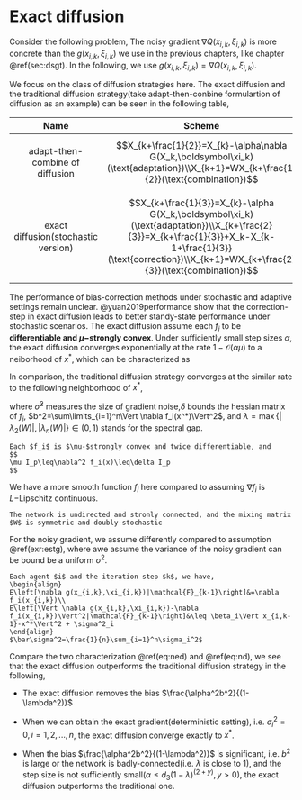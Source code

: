 # Exact diffusion{#sec:ediff}

Consider the following problem, 
\begin{equation}
x^*=\underset{x\in\mathbb{R}^p}{\arg\min}\sum_{i=1}^nf_i(x)\left(=E_{\xi_i}Q(x,\xi_i)\right)
(\#eq:eloss)
\end{equation}
The noisy gradient $\nabla Q(x_{i,k},\xi_{i,k})$ is more concrete than the $g(x_{i,k},\xi_{i,k})$ we use in the previous chapters, like chapter \@ref(sec:dsgt). In the following, we use $g(x_{i,k},\xi_{i,k})=\nabla Q(x_{i,k},\xi_{i,k})$.

We focus on the class of diffusion strategies here. The exact diffusion and the traditional diffusion strategy(take adapt-then-conbine formulartion of diffusion as an example) can be seen in the following table, 

|                Name                 |                            Scheme                            |
| :---------------------------------: | :----------------------------------------------------------: |
|   adapt-then-combine of diffusion   | $$X_{k+\frac{1}{2}}=X_{k}-\alpha\nabla G(X_k,\boldsymbol\xi_k)(\text{adaptation})\\X_{k+1}=WX_{k+\frac{1}{2}}(\text{combination})$$ |
| exact diffusion(stochastic version) | $$X_{k+\frac{1}{3}}=X_{k}-\alpha G(X_k,\boldsymbol\xi_k)(\text{adaptation})\\X_{k+\frac{2}{3}}=X_{k+\frac{1}{3}}+X_k-X_{k-1+\frac{1}{3}}(\text{correction})\\X_{k+1}=WX_{k+\frac{2}{3}}(\text{combination})$$ |


The performance of bias-correction methods under stochastic and adaptive settings remain unclear. @yuan2019performance show that the correction-step in exact diffusion leads to better standy-state performance under stochastic scenarios. The exact diffusion assume each $f_i$ to be **differentiable and $\mu-$strongly convex**. Under sufficiently small step sizes $\alpha$, the exact diffusion converges exponentially at the rate $1-\mathcal{O}(\alpha\mu)$ to a neiborhood of $x^*$, which can be characterized as 
\begin{equation}
\underset{k\to \infty}{\lim\sup}\frac{1}{n}E\left[\Vert X_k-\mathbf{1}x^*\Vert^2\right]_{ed}
=\mathcal{O}\left(\frac{\alpha\bar\sigma^2}{n\mu}+\frac{\delta^2}{n\mu^2}\cdot\frac{\alpha^2\bar\sigma^2}{1-\lambda}\right)
(\#eq:ned)
\end{equation}

In comparison, the traditional diffusion strategy converges at the similar rate to the following neighborhood of $x^*$,
\begin{equation}
\underset{k\to \infty}{\lim\sup}\frac{1}{n}E\left[\Vert X_k-\mathbf{1}x^*\Vert^2\right]_{d}
=\mathcal{O}\left(\frac{\alpha\bar\sigma^2}{n\mu}+\frac{\delta^2}{n\mu^2}\cdot(\frac{\alpha^2\bar\sigma^2}{1-\lambda}+
\frac{\alpha^2b^2}{(1-\lambda)^2})\right)
(\#eq:nd)
\end{equation}

where $\bar\sigma^2$  measures the size of gradient noise,$\delta$ bounds the hessian matrix of $f_i$, $b^2=\sum\limits_{i=1}^n\Vert \nabla f_i(x^*)\Vert^2$, and $\lambda=\max\{|\lambda_2(W)|,|\lambda_n(W)|\}\in(0,1)$ stands for the spectral gap.

```exercise
Each $f_i$ is $\mu-$strongly convex and twice differentiable, and 
$$
\mu I_p\leq\nabla^2 f_i(x)\leq\delta I_p
$$

```

We have a more smooth function $f_i$ here compared to assuming $\nabla f_i$ is $L-$Lipschitz continuous.

```exercise
The network is undirected and stronly connected, and the mixing matrix $W$ is symmetric and doubly-stochastic
```

For the noisy gradient, we assume differently compared to assumption \@ref(exr:estg), where awe assume the variance of the noisy gradient can be bound be a uniform $\sigma^2$.

```exercise
Each agent $i$ and the iteration step $k$, we have, 
\begin{align}
E\left[\nabla g(x_{i,k},\xi_{i,k})|\mathcal{F}_{k-1}\right]&=\nabla f_i(x_{i,k})\\
E\left[\Vert \nabla g(x_{i,k},\xi_{i,k})-\nabla f_i(x_{i,k})\Vert^2|\mathcal{F}_{k-1}\right]&\leq \beta_i\Vert x_{i,k-1}-x^*\Vert^2 + \sigma^2_i
\end{align}
$\bar\sigma^2=\frac{1}{n}\sum_{i=1}^n\sigma_i^2$
```

Compare the two characterization \@ref(eq:ned) and \@ref(eq:nd), we see that the exact diffusion outperforms the traditional diffusion strategy in the following, 

- The exact diffusion removes the bias $\frac{\alpha^2b^2}{(1-\lambda^2)}$

- When we can obtain the exact gradient(deterministic setting), i.e. $\sigma_i^2=0,i=1,2,...,n$, the exact diffusion converge exactly to $x^*$.

- When the bias $\frac{\alpha^2b^2}{(1-\lambda^2)}$ is significant, i.e. $b^2$ is large or the network is badly-connected(i.e. $\lambda$ is close to 1), and the step size is not sufficiently small($\alpha\leq d_3(1-\lambda)^{(2+y)},y>0$), the exact diffusion outperforms the traditional one. 




